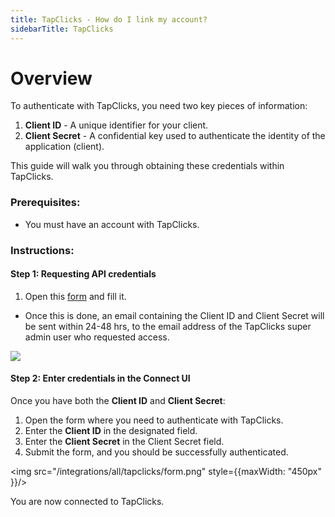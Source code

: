 ```yaml
---
title: TapClicks - How do I link my account?
sidebarTitle: TapClicks
---
```



# Overview

To authenticate with TapClicks, you need two key pieces of information:
1. **Client ID** - A unique identifier for your client.
2. **Client Secret** - A confidential key used to authenticate the identity of the application (client).

This guide will walk you through obtaining these credentials within TapClicks.

### Prerequisites:

- You must have an account with TapClicks.

### Instructions:

#### Step 1: Requesting API credentials
1. Open this [form](https://docs.google.com/forms/d/e/1FAIpQLSf7vy0PInJhU3CYPCQW6YFGCc8HgSfuOywLcih05zyfPVIFLg/viewform?vc=0&c=0&w=1&flr=0&gxids=7628) and fill it.

-   Once this is done, an email containing the Client ID and Client Secret will be sent within 24-48 hrs, to the email address of the TapClicks super admin user who requested access.

<img src="/integrations/all/tapclicks/request.png" />

#### Step 2: Enter credentials in the Connect UI

Once you have both the **Client ID** and **Client Secret**:
1. Open the form where you need to authenticate with TapClicks.
2. Enter the **Client ID** in the designated field.
3. Enter the **Client Secret** in the Client Secret field.
4. Submit the form, and you should be successfully authenticated.


<img src="/integrations/all/tapclicks/form.png" style={{maxWidth: "450px" }}/>

You are now connected to TapClicks.
 